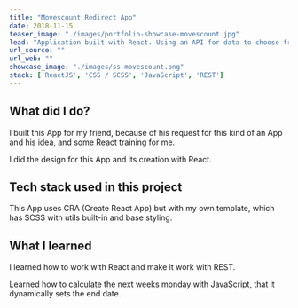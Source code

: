 ```yaml
---
title: "Movescount Redirect App"
date: 2018-11-15
teaser_image: "./images/portfolio-showcase-movescount.jpg"
lead: "Application built with React. Using an API for data to choose from a dropdown list."
url_source: ""
url_web: ""
showcase_image: "./images/ss-movescount.png"
stack: ['ReactJS', 'CSS / SCSS', 'JavaScript', 'REST']
---
```


<WidgetImage src="./images/ss-movescount.png" alt="A screenshot of the showcases website" />

## What did I do?

I built this App for my friend, because of his request for this kind of an App and his idea, and some React training for me.

I did the design for this App and its creation with React.


## Tech stack used in this project

This App uses CRA (Create React App) but with my own template, which has SCSS with utils built-in and base styling.

## What I learned

I learned how to work with React and make it work with REST.

Learned how to calculate the next weeks monday with JavaScript, that it dynamically sets the end date.